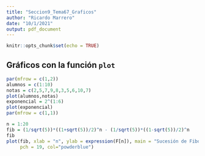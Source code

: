 ```yaml
---
title: "Seccion9_Tema67_Graficos"
author: "Ricardo Marrero"
date: "10/1/2021"
output: pdf_document
---
```


```r
knitr::opts_chunk$set(echo = TRUE)
```

## Gráficos con la función `plot`

 ```r
par(mfrow = c(1,2))
alumnos = c(1:10)
notas = c(2,5,7,9,8,3,5,6,10,7)
plot(alumnos,notas)
exponencial = 2^(1:6)
plot(exponencial)
par(mfrow = c(1,1))
```

```r
n = 1:20
fib = (1/sqrt(5))*((1+sqrt(5))/2)^n - (1/sqrt(5))*((1-sqrt(5))/2)^n
fib
plot(fib, xlab = "n", ylab = expression(F[n]), main = "Sucesión de Fibonacci",
     pch = 19, col="powderblue")
```





